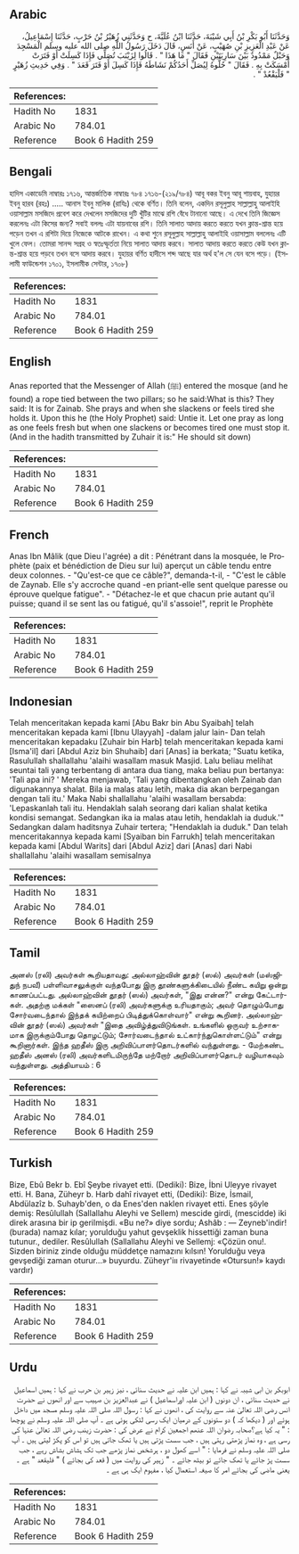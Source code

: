 ## Arabic


<div dir="rtl" lang="ar" style={{fontSize:'larger',backgroundColor:'#f8f9fa',padding:20}}>
وَحَدَّثَنَا أَبُو بَكْرِ بْنُ أَبِي شَيْبَةَ، حَدَّثَنَا ابْنُ عُلَيَّةَ، ح وَحَدَّثَنِي زُهَيْرُ بْنُ حَرْبٍ، حَدَّثَنَا إِسْمَاعِيلُ، عَنْ عَبْدِ الْعَزِيزِ بْنِ صُهَيْبٍ، عَنْ أَنَسٍ، قَالَ دَخَلَ رَسُولُ اللَّهِ صلى الله عليه وسلم الْمَسْجِدَ وَحَبْلٌ مَمْدُودٌ بَيْنَ سَارِيَتَيْنِ فَقَالَ ‏"‏ مَا هَذَا ‏"‏ ‏.‏ قَالُوا لِزَيْنَبَ تُصَلِّي فَإِذَا كَسِلَتْ أَوْ فَتَرَتْ أَمْسَكَتْ بِهِ ‏.‏ فَقَالَ ‏"‏ حُلُّوهُ لِيُصَلِّ أَحَدُكُمْ نَشَاطَهُ فَإِذَا كَسِلَ أَوْ فَتَرَ قَعَدَ ‏"‏ ‏.‏ وَفِي حَدِيثِ زُهَيْرٍ ‏"‏ فَلْيَقْعُدْ ‏"‏ ‏.‏
</div>
<div style={{backgroundColor:'#f8f9fa',padding:20, marginBottom: 10}}><table> <thead> <tr> <th>References:</th> <th></th> </tr> </thead> <tbody><tr><td>Hadith No</td><td>1831</td></tr><tr><td>Arabic No</td><td>784.01</td></tr><tr><td>Reference</td><td>Book 6 Hadith 259</td></tr></tbody></table></div>

## Bengali


<div dir="ltr" lang="bn" style={{fontSize:'larger',backgroundColor:'#f8f9fa',padding:20}}>
হাদিস একাডেমি নাম্বারঃ ১৭১৬, আন্তর্জাতিক নাম্বারঃ ৭৮৪ ১৭১৬-(২১৯/৭৮৪) আবূ বকর ইবনু আবূ শায়বাহ, যুহায়র ইবনু হারব (রহঃ) ..... আনাস ইবনু মালিক (রাযিঃ) থেকে বর্ণিত। তিনি বলেন, একদিন রসূলুল্লাহ সাল্লাল্লাহু আলাইহি ওয়াসাল্লাম মসজিদে প্রবেশ করে দেখলেন মসজিদের দুটি খুঁটির মাঝে রশি বেঁধে টানানো আছে। এ দেখে তিনি জিজ্ঞেস করলেনঃ এটা কিসের জন্য? সবাই বললঃ এটা যায়নাবের রশি। তিনি সালাত আদায় করতে করতে যখন ক্লান্ত-শ্রান্ত হয়ে পড়েন তখন এ রশিটা দিয়ে নিজেকে আটকে রাখেন। এ কথা শুনে রসূলুল্লাহ সাল্লাল্লাহু আলাইহি ওয়াসাল্লাম বললেনঃ এটি খুলে ফেল। তোমরা সানন্দ সগ্রহ ও স্বতঃস্ফূর্ততা নিয়ে সালাত আদায় করবে। সালাত আদায় করতে করতে কেউ যখন ক্লান্ত-শ্রান্ত হয়ে পড়বে তখন বসে আদায় করবে। যুহায়র বর্ণিত হাদীসে শব্দ আছে যার অর্থ হ'ল সে যেন বসে পড়ে। (ইসলামী ফাউন্ডেশন ১৭০১, ইসলামীক সেন্টার, ১৭০৮)
</div>
<div style={{backgroundColor:'#f8f9fa',padding:20, marginBottom: 10}}><table> <thead> <tr> <th>References:</th> <th></th> </tr> </thead> <tbody><tr><td>Hadith No</td><td>1831</td></tr><tr><td>Arabic No</td><td>784.01</td></tr><tr><td>Reference</td><td>Book 6 Hadith 259</td></tr></tbody></table></div>

## English


<div dir="ltr" lang="en" style={{fontSize:'larger',backgroundColor:'#f8f9fa',padding:20}}>
Anas reported that the Messenger of Allah (ﷺ) entered the mosque (and he found) a rope tied between the two pillars; so he said:What is this? They said: It is for Zainab. She prays and when she slackens or feels tired she holds it. Upon this he (the Holy Prophet) said: Untie it. Let one pray as long as one feels fresh but when one slackens or becomes tired one must stop it. (And in the hadith transmitted by Zuhair it is:" He should sit down)
</div>
<div style={{backgroundColor:'#f8f9fa',padding:20, marginBottom: 10}}><table> <thead> <tr> <th>References:</th> <th></th> </tr> </thead> <tbody><tr><td>Hadith No</td><td>1831</td></tr><tr><td>Arabic No</td><td>784.01</td></tr><tr><td>Reference</td><td>Book 6 Hadith 259</td></tr></tbody></table></div>

## French


<div dir="ltr" lang="fr" style={{fontSize:'larger',backgroundColor:'#f8f9fa',padding:20}}>
Anas Ibn Mâlik (que Dieu l'agrée) a dit : Pénétrant dans la mosquée, le Prophète (paix et bénédiction de Dieu sur lui) aperçut un câble tendu entre deux colonnes. - "Qu'est-ce que ce câble?", demanda-t-il, - "C'est le câble de Zaynab. Elle s'y accroche quand -en priant-elle sent quelque paresse ou éprouve quelque fatigue". - "Détachez-le et que chacun prie autant qu'il puisse; quand il se sent las ou fatigué, qu'il s'assoie!", reprit le Prophète
</div>
<div style={{backgroundColor:'#f8f9fa',padding:20, marginBottom: 10}}><table> <thead> <tr> <th>References:</th> <th></th> </tr> </thead> <tbody><tr><td>Hadith No</td><td>1831</td></tr><tr><td>Arabic No</td><td>784.01</td></tr><tr><td>Reference</td><td>Book 6 Hadith 259</td></tr></tbody></table></div>

## Indonesian


<div dir="ltr" lang="id" style={{fontSize:'larger',backgroundColor:'#f8f9fa',padding:20}}>
Telah menceritakan kepada kami [Abu Bakr bin Abu Syaibah] telah menceritakan kepada kami [Ibnu Ulayyah] -dalam jalur lain- Dan telah menceritakan kepadaku [Zuhair bin Harb] telah menceritakan kepada kami [Isma'il] dari [Abdul Aziz bin Shuhaib] dari [Anas] ia berkata; "Suatu ketika, Rasulullah shallallahu 'alaihi wasallam masuk Masjid. Lalu beliau melihat seuntai tali yang terbentang di antara dua tiang, maka beliau pun bertanya: 'Tali apa ini? ' Mereka menjawab, 'Tali yang dibentangkan oleh Zainab dan digunakannya shalat. Bila ia malas atau letih, maka dia akan berpegangan dengan tali itu.' Maka Nabi shallallahu 'alaihi wasallam bersabda: 'Lepaskanlah tali itu. Hendaklah salah seorang dari kalian shalat ketika kondisi semangat. Sedangkan ika ia malas atau letih, hendaklah ia duduk.'" Sedangkan dalam haditsnya Zuhair tertera; "Hendaklah ia duduk." Dan telah menceritakannya kepada kami [Syaiban bin Farrukh] telah menceritakan kepada kami [Abdul Warits] dari [Abdul Aziz] dari [Anas] dari Nabi shallallahu 'alaihi wasallam semisalnya
</div>
<div style={{backgroundColor:'#f8f9fa',padding:20, marginBottom: 10}}><table> <thead> <tr> <th>References:</th> <th></th> </tr> </thead> <tbody><tr><td>Hadith No</td><td>1831</td></tr><tr><td>Arabic No</td><td>784.01</td></tr><tr><td>Reference</td><td>Book 6 Hadith 259</td></tr></tbody></table></div>

## Tamil


<div dir="ltr" lang="ta" style={{fontSize:'larger',backgroundColor:'#f8f9fa',padding:20}}>
அனஸ் (ரலி) அவர்கள் கூறியதாவது: அல்லாஹ்வின் தூதர் (ஸல்) அவர்கள் (மஸ்ஜிதுந் நபவீ) பள்ளிவாசலுக்குள் வந்தபோது இரு தூண்களுக்கிடையில் நீண்ட கயிறு ஒன்று காணப்பட்டது. அல்லாஹ்வின் தூதர் (ஸல்) அவர்கள், "இது என்ன?" என்று கேட்டார்கள். அதற்கு மக்கள் "ஸைனப் (ரலி) அவர்களுக்கு உரியதாகும்; அவர் தொழும்போது சோர்வடைந்தால் இந்தக் கயிற்றைப் பிடித்துக்கொள்வார்" என்று கூறினர். அல்லாஹ்வின் தூதர் (ஸல்) அவர்கள் "இதை அவிழ்த்துவிடுங்கள். உங்களில் ஒருவர் உற்சாகமாக இருக்கும்போது தொழட்டும்; சோர்வடைந்தால் உட்கார்ந்துகொள்ளட்டும்" என்று கூறினார்கள். இந்த ஹதீஸ் இரு அறிவிப்பாளர்தொடர்களில் வந்துள்ளது. - மேற்கண்ட ஹதீஸ் அனஸ் (ரலி) அவர்களிடமிருந்தே மற்றோர் அறிவிப்பாளர்தொடர் வழியாகவும் வந்துள்ளது. அத்தியாயம் : 6
</div>
<div style={{backgroundColor:'#f8f9fa',padding:20, marginBottom: 10}}><table> <thead> <tr> <th>References:</th> <th></th> </tr> </thead> <tbody><tr><td>Hadith No</td><td>1831</td></tr><tr><td>Arabic No</td><td>784.01</td></tr><tr><td>Reference</td><td>Book 6 Hadith 259</td></tr></tbody></table></div>

## Turkish


<div dir="ltr" lang="tr" style={{fontSize:'larger',backgroundColor:'#f8f9fa',padding:20}}>
Bize, Ebû Bekr b. Ebî Şeybe rivayet etti. (Dediki): Bize, İbni Uleyye rivayet etti. H. Bana, Züheyr b. Harb dahî rivayet etti, (Dediki): Bize, İsmail, Abdülazîz b. Suhayb'den, o da Enes'den naklen rivayet etti. Enes şöyle demiş: Resûlullah (Sallallahu Aleyhi ve Sellem) mescide girdi, (mescidde) iki direk arasına bir ip gerilmişdi. «Bu ne?» diye sordu; Ashâb : — Zeyneb'indir! (burada) namaz kılar; yorulduğu yahut gevşeklik hissettiği zaman buna tutunur., dediler. Resûlullah (Sallallahu Aleyhi ve Sellemj: «Çözün onu!. Sizden biriniz zinde olduğu müddetçe namazını kılsın! Yorulduğu veya gevşediği zaman oturur...» buyurdu. Züheyr'iıı rivayetinde «Otursun!» kaydı vardır)
</div>
<div style={{backgroundColor:'#f8f9fa',padding:20, marginBottom: 10}}><table> <thead> <tr> <th>References:</th> <th></th> </tr> </thead> <tbody><tr><td>Hadith No</td><td>1831</td></tr><tr><td>Arabic No</td><td>784.01</td></tr><tr><td>Reference</td><td>Book 6 Hadith 259</td></tr></tbody></table></div>

## Urdu


<div dir="rtl" lang="ur" style={{fontSize:'larger',backgroundColor:'#f8f9fa',padding:20}}>
ابوبکر بن ابی شیبہ نے کہا : ہمیں ابن علیہ نے حدیث سنائی ، نیز زہیر بن حرب نے کہا : ہمیں اسماعیل نے حدیث سنائی ، ان دونوں ( ابن علیہ اوراسماعیل ) نے عبدالعزیز بن صہیب سے اور انھوں نے حضرت انس رضی اللہ تعالیٰ عنہ سے روایت کی ، انھوں نے کہا : رسول اللہ صلی اللہ علیہ وسلم مسجد میں داخل ہوئے اور ( دیکھا کہ ) دو ستونوں کے درمیان ایک رسی لٹکی ہوئی ہے ۔ آپ صلی اللہ علیہ وسلم نے پوچھا : " یہ کیا ہے؟صحابہ رضوان اللہ عنھم اجمعین کرام نے عرض کی : حضرت زینب رضی اللہ تعالیٰ عنہا کی رسی ہے ، وہ نماز پڑھتی رہتی ہیں ، جب سست پڑتی ہیں یا تھک جاتی ہیں تو اس کو پکڑ لیتی ہیں ۔ آپ صلی اللہ علیہ وسلم نے فرمایا : " اسے کھول دو ، ہرشخص نماز پڑھے جب تک ہشاش بشاش رہے ، جب سست پڑ جائے یا تھک جائے تو بیٹھ جائے ۔ " زہیر کی روایت میں ( قعد کی بجائے ) " فليقعد " ہے ۔ یعنی ماضی کی بجائے امر کا صیغہ استعمال کیا ، مفہوم ایک ہی ہے ۔
</div>
<div style={{backgroundColor:'#f8f9fa',padding:20, marginBottom: 10}}><table> <thead> <tr> <th>References:</th> <th></th> </tr> </thead> <tbody><tr><td>Hadith No</td><td>1831</td></tr><tr><td>Arabic No</td><td>784.01</td></tr><tr><td>Reference</td><td>Book 6 Hadith 259</td></tr></tbody></table></div>